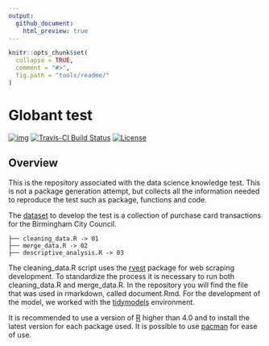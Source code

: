```yaml
---
output:
  github_document:
    html_preview: true
---
```


<!-- README.md is generated from README.Rmd. Please edit README.Rmd (this file) -->

```r
knitr::opts_chunk$set(
  collapse = TRUE,
  comment = "#>",
  fig.path = "tools/readme/"
)
```

# Globant test
[![img](https://img.shields.io/badge/Lifecycle-Stable-97ca00)](https://github.com/bcgov/repomountie/blob/master/doc/lifecycle-badges.md)
[![Travis-CI Build Status](https://travis-ci.org/bcgov/bcgovr.svg?branch=master)](https://travis-ci.org/bcgov/bcgovr)
[![License](https://img.shields.io/badge/License-Apache%202.0-blue.svg)](https://opensource.org/licenses/Apache-2.0)

## Overview

This is the repository associated with the data science knowledge test. This is not a package generation attempt, but collects all the information needed to reproduce the test such as package, functions and code. 

The [dataset](https://data.birmingham.gov.uk/dataset/purchase-card-transactions) to develop the test is a collection of purchase card transactions for the Birmingham City Council. 

```
├── cleaning_data.R -> 01
├── merge_data.R -> 02
├── descriptive_analysis.R -> 03
```
The cleaning_data.R script uses the [rvest](https://github.com/tidyverse/rvest)  package for web scraping development. To standardize the process it is necessary to run both cleaning_data.R and merge_data.R. In the repository you will find the file that was used in rmarkdown, called document.Rmd. For the development of the model, we worked with the [tidymodels](https://www.tidymodels.org) environment.

It is recommended to use a version of [R](https://cran.dcc.uchile.cl) higher than 4.0 and to install the latest version for each package used. It is possible to use [pacman](https://github.com/trinker/pacman) for ease of use.


